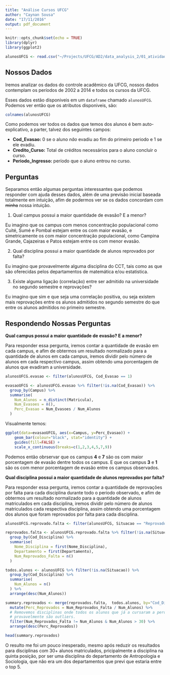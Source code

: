 ```yaml
---
title: "Análise Cursos UFCG"
author: "Caynan Sousa"
date: "17/11/2016"
output: pdf_document
---
```


```r
knitr::opts_chunk$set(echo = TRUE)
library(dplyr)
library(ggplot2)

alunosUFCG <- read.csv("~/Projects/UFCG/AD2/data_analysis_2/01_atividade/alunosUFCGAnon.csv")
```

## Nossos Dados

Iremos analizar os dados do controle acadêmico da UFCG, nossos dados contemplam os períodos de 2002 a 2014 e todos os cursos da UFCG.

Esses dados estão disponiveis em um `dataframe` chamado `alunosUFCG`. Podemos ver então que os atributos disponiveis, são:

```r
colnames(alunosUFCG)
```

Como podemos ver todos os dados que temos dos alunos é bem auto-explicativo, a parter, talvez dos seguintes campos:

- **Cod_Evasao:** 0 se o aluno *não* evadiu ao fim do primeiro periodo e 1 se ele evadiu.
- **Credito_Curso:** Total de créditos necessários para o aluno concluir o curso.
- **Periodo_Ingresso:** período que o aluno entrou no curso.

## Perguntas

Separamos então algumas perguntas interessantes que podemos responder com ajuda desses dados, além de uma previsão inicial baseada totalmente em intuição, afim de podermos ver se os dados concordam com ~~minha~~ nossa intuição.

1. Qual campus possui a maior quantidade de evasão? E a menor? 

Eu imagino que os campus com menos concentração populacional como Cuité, Sumé e Pombal estejam entre os com maior evasão, e simetricamente os com maior concentração populacional, como Campina Grande, Cajazeiras e Patos estejam entre os com menor evasão.

2. Qual disciplina possui a maior quantidade de alunos reprovados por falta?

Eu imagino que provavelmente alguma disciplina do CCT, tais como as que são oferecidas pelos departamentos de matemática e/ou estatistica.

3. Existe alguma ligação (correlação) entre ser admitido na universidade no segundo semestre e reprovações? 

Eu imagino que sim e que seja uma correlação positiva, ou seja existem mais reprovações entre os alunos admitidos no segundo semestre do que entre os alunos admitidos no primeiro semestre.

## Respondendo Nossas Perguntas

**Qual campus possui a maior quantidade de evasão? E a menor?**

Para responder essa pergunta, iremos contar a quantidade de evasão em cada campus, e afim de obtermos um resultado normalizado para a quantidade de alunos em cada campus, iremos dividir pelo número de alunos em cada respectivo campus, assim obtendo uma porcentagem de alunos que evadiram a universidade.

```r
alunosUFCG.evasao <- filter(alunosUFCG, Cod_Evasao == 1)

evasaoUFCG <- alunosUFCG.evasao %>% filter(!is.na(Cod_Evasao)) %>% 
  group_by(Campus) %>%
  summarise(
    Num_Alunos = n_distinct(Matricula), 
    Num_Evasoes = n(),
    Perc_Evasao = Num_Evasoes / Num_Alunos
  ) 
```

Visualmente temos:

```r
ggplot(data=evasaoUFCG, aes(x=Campus, y=Perc_Evasao)) +
    geom_bar(colour="black", stat="identity") +
    guides(fill=FALSE) +
    scale_x_continuous(breaks=c(1,2,3,4,5,7,9))
```

Podemos então obrservar que os campus **4** e **7** são os com maior porcentagem de evasão dentre todos os campus. E que os campus **3** e **1** são os com menor porcentagem de evasão entre os campus observados.

**Qual disciplina possui a maior quantidade de alunos reprovados por falta?**

Para responder essa pergunta, iremos contar a quantidade de reprovações por falta para cada disciplina durante todo o periodo observado, e afim de obtermos um resultado normalizado para a quantidade de alunos matriculados em cada disciplina, iremos dividir pelo número de alunos matriculados cada respectiva disciplina, assim obtendo uma porcentagem dos alunos que foram reprovados por falta para cada disciplina.

```r
alunosUFCG.reprovado.falta <- filter(alunosUFCG, Situacao == "Reprovado por Falta")

reprovados.falta <- alunosUFCG.reprovado.falta %>% filter(!is.na(Situacao)) %>% 
  group_by(Cod_Disciplina) %>%
  summarise(
    Nome_Disciplina = first(Nome_Disciplina),
    Departamento = first(Departamento),
    Num_Reprovados_Falta = n()
  ) 

todos.alunos <- alunosUFCG %>% filter(!is.na(Situacao)) %>% 
  group_by(Cod_Disciplina) %>%
  summarise(
    Num_Alunos = n()
  ) %>%
  arrange(desc(Num_Alunos))

summary.reprovados <- merge(reprovados.falta,  todos.alunos, by="Cod_Disciplina") %>%
  mutate(Perc_Reprovados = Num_Reprovados_Falta / Num_Alunos) %>%
  # Removemos disciplinas onde todos os alunos que já a cursaram a perderam por falta,
  # provavelmente são outliers.
  filter(Num_Reprovados_Falta != Num_Alunos & Num_Alunos > 30) %>%
  arrange(desc(Perc_Reprovados))

head(summary.reprovados)
```

O resulto me foi um pouco inesperado, mesmo após reduzir os resultados para disciplinas com 30+ alunos matriculados, pricipalmente a disciplina na quinta posição, por ser uma disciplina do departamento de Antropologia e Sociologia, que não era um dos departamentos que previ que estaria entre o top 5.


